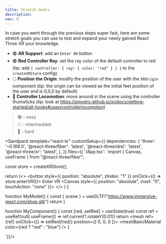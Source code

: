 ```yaml
---
title: Stretch Goals
description: 
nav: 9
---
```


In case you went through the previous steps super fast, here are some stretch goals you can use to test and expand your newly gained React Three XR your knowledge.

- 🟢 **AR Support**: add an `Enter AR` button
- 🟢 **Red Controller Ray**: set the ray color of the default controller to red
    (tip: add `{ controller: { ray: { color: "red" } } }` to the `createXRStore` config)
- 🌕 **Position the Origin**: modify the position of the user with the `XROrigin` component
    (tip: the origin can be viewed as the initial feet position of the user and is 0,0,0 by default)
- 🔴 **Controller Locomotion**: move around in the scene using the controller thumsticks
    (tip: look at https://pmndrs.github.io/xr/docs/getting-started/all-hooks#usexrcontrollerlocomotion)

> 🟢 - easy  
> 🌕 - intermediate  
> 🔴 - hard  


<Sandpack
  template="react-ts"
  customSetup={{
    dependencies: {
      'three': '~0.168.0',
      '@react-three/fiber': 'latest',
      '@react-three/drei': 'latest',
      '@react-three/xr': 'latest',
    },
  }}
  files={{
    '/App.tsx': `import { Canvas, useFrame } from "@react-three/fiber";

const store = createXRStore();

  return (<>
    <button style={{ position: "absolute", zIndex: "1" }} onClick={() => store.enterVR()}>
        Enter VR
    </button>
    <Canvas style={{ position: "absolute", inset: "0", touchAction: "none" }}>
      <XR store={store}>
        <Environment preset="warehouse" />
        <MyComponent />
        <MyModel />
      </XR>
    </Canvas>
    </>
  )
}

function MyModel() {
    const { scene } = useGLTF("https://www.immersive-react.com/shoe.glb")
    return <primitive object={scene} />
}

function MyComponent() {
    const [red, setRed] = useState(true)
    const ref = useRef<Mesh>(null)
    useFrame(() => ref.current?.rotateY(0.01)) 
    return <mesh ref={ref} onClick={() => setRed(!red)} position={[ 0, 0, 0 ]}>
        <boxGeometry/>
        <meshBasicMaterial color={red ? "red" : "blue"} />
    </mesh>
}

`}}/>